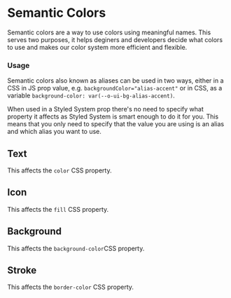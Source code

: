 
<Meta
    title="Materials/Semantic Colors"
    id="semantic-colors"
/>

# Semantic Colors

<Tagline>Semantic colors are a way to use colors using meaningful names. This serves two purposes, it helps deginers and developers decide what colors to use and makes our color system more efficient and flexible.</Tagline>

### Usage

Semantic colors also known as aliases can be used in two ways, either in a CSS in JS prop value, e.g. `backgroundColor="alias-accent"` or in CSS, as a variable `background-color: var(--o-ui-bg-alias-accent)`.

When used in a Styled System prop there's no need to specify what property it affects as Styled System is smart enough to do it for you. This means that you only need to specify that the value you are using is an alias and which alias you want to use.

## Text

This affects the `color` CSS property.

<ThemeProvider theme={ShareGateTheme} colorScheme="light">
    <SemanticColorTable
        colors={[
            { shade: "Primary", value: "alias-primary", variable: "--o-ui-text-alias-primary", usage: "Headings", itemRenderer: textRenderer },
            { shade: "Secondary", value: "alias-secondary", variable: "--o-ui-text-alias-secondary", usage: "Body", itemRenderer: textRenderer },
            { shade: "Tertiary", value: "alias-tertiary", variable: "--o-ui-text-alias-tertiary", usage: "Short texts, labels", itemRenderer: textRenderer },
            { shade: "Faint", value: "alias-faint", variable: "--o-ui-text-alias-faint", usage: "Placeholder, Table headers", itemRenderer: textRenderer },
            { shade: "Accent", value: "alias-accent", variable: "--o-ui-text-alias-accent", usage: "", itemRenderer: textRenderer },
            { shade: "Alert", value: "alias-alert", variable: "--o-ui-text-alias-alert", usage: "Alert the user of a problem.", itemRenderer: textRenderer },
            { shade: "Warning", value: "alias-warning", variable: "--o-ui-text-alias-warning", usage: "Warn the user about a possible problem.", itemRenderer: textRenderer },
            { shade: "Success", value: "alias-success", variable: "--o-ui-text-alias-success", usage: "Notify the user about a positive outcome.", itemRenderer: textRenderer },
            { shade: "Static White", value: "alias-static-white", variable: "--o-ui-text-alias-static-white", usage: "Texts that do not change colors depending on theming", itemRenderer: textRenderer }
        ]}
    />
</ThemeProvider>

## Icon

This affects the `fill` CSS property.

<ThemeProvider theme={ShareGateTheme} colorScheme="light">
    <SemanticColorTable
        colors={[
            { shade: "Primary", value: "alias-primary", variable: "--o-ui-text-alias-primary", usage: "Headings", itemRenderer: iconRenderer },
            { shade: "Secondary", value: "alias-secondary", variable: "--o-ui-text-alias-secondary", usage: "Body", itemRenderer: iconRenderer },
            { shade: "Tertiary", value: "alias-tertiary", variable: "--o-ui-text-alias-tertiary", usage: "Short texts, labels", itemRenderer: iconRenderer },
            { shade: "Faint", value: "alias-faint", variable: "--o-ui-icon-alias-faint", usage: "Placeholder, Table headers", itemRenderer: iconRenderer },
            { shade: "Accent", value: "alias-accent", variable: "--o-ui-text-alias-accent", usage: "", itemRenderer: iconRenderer },
            { shade: "Alert", value: "alias-alert", variable: "--o-ui-text-alias-alert", usage: "Alert the user of a problem.", itemRenderer: iconRenderer },
            { shade: "Warning", value: "alias-warning", variable: "--o-ui-text-alias-warning", usage: "Warn the user about a possible problem.", itemRenderer: iconRenderer },
            { shade: "Success", value: "alias-success", variable: "--o-ui-text-alias-success", usage: "Notify the user about a positive outcome.", itemRenderer: iconRenderer },
            { shade: "Static White", value: "alias-static-white", variable: "--o-ui-text-alias-static-white", usage: "Icons that do not change colors depending on theming", itemRenderer: iconRenderer }
        ]}
    />
</ThemeProvider>

## Background

This affects the `background-color`CSS property.

<ThemeProvider theme={ShareGateTheme} colorScheme="light">
    <SemanticColorTable
        colors={[
            { shade: "Default", value: "alias-default", variable: "--o-ui-bg-alias-default", usage: "Default Background", itemRenderer: backgroundRenderer },
            { shade: "Soft Break", value: "alias-soft-break", variable: "--o-ui-bg-soft-break", usage: "Side nav", itemRenderer: backgroundRenderer},
            { shade: "Mid Break", value: "alias-mid-break", variable: "--o-ui-bg-mid-break", usage: "Selected Tiles, Zebra tables, Neutral banners, app background ", itemRenderer: backgroundRenderer },
            { shade: "Hard Break", value: "alias-hard-break", variable: "--o-ui-bg-hard-break", usage: "Toggle (Off)", itemRenderer: backgroundRenderer },
            { shade: "Basic", value: "alias-basic", variable: "--o-ui-bg-alias-basic", usage: "Basic button", itemRenderer: backgroundRenderer },
            { shade: "Basic Transparent Hover", value: "alias-basic-transparent-hover", variable: "--o-ui-bg-alias-basic-transparent-hover", usage: "Basic button hover state", itemRenderer: backgroundRenderer },
            { shade: "Basic Transparent Active", value: "alias-basic-transparent-active", variable: "--o-ui-bg-alias-basic-transparent-active", usage: "Basic button active state", itemRenderer: backgroundRenderer },
            { shade: "Static White", value: "alias-static-white", variable: "--o-ui-bg-alias-static-white", usage: "Toggle", itemRenderer: backgroundRenderer },
            { shade: "Accent", value: "alias-accent", variable: "--o-ui-bg-alias-accent", usage: "Accent button/Tabs/Listbox highlight", itemRenderer: backgroundRenderer },
            { shade: "Accent Faint", value: "alias-accent-faint", variable: "--o-ui-bg-alias-accent-faint", usage: "Banner background", itemRenderer: backgroundRenderer },
            { shade: "Accent Light", value: "alias-accent-light", variable: "--o-ui-bg-alias-accent-light", usage: "Info message background", itemRenderer: backgroundRenderer },
            { shade: "Accent Transparent Hover", value: "alias-accent-transparent-hover", variable: "--o-ui-bg-alias-accent-transparent-hover", usage: "", itemRenderer: backgroundRenderer },
            { shade: "Accent Transparent Active", value: "alias-accent-transparent-active", variable: "--o-ui-bg-alias-accent-transparent-active", usage: "", itemRenderer: backgroundRenderer },
            { shade: "Alert", value: "alias-alert", variable: "--o-ui-bg-alias-alert", usage: "Alert the user of a problem.", itemRenderer: backgroundRenderer },
            { shade: "Alert Faint", value: "alias-alert-faint", variable: "--o-ui-bg-alias-alert-faint", usage: "Banner background", itemRenderer: backgroundRenderer },
            { shade: "Alert Light", value: "alias-alert-light", variable: "--o-ui-bg-alias-alert-light", usage: "Critical message background", itemRenderer: backgroundRenderer },
            { shade: "Alert Transparent Hover", value: "alias-alert-transparent-hover", variable: "--o-ui-bg-alias-alert-transparent-hover", usage: "", itemRenderer: backgroundRenderer },
            { shade: "Alert Transparent Active", value: "alias-alert-transparent-active", variable: "--o-ui-bg-alias-alert-transparent-active", usage: "", itemRenderer: backgroundRenderer },
            { shade: "Warning", value: "alias-warning", variable: "--o-ui-bg-alias-warning", usage: "Warn the user about a possible problem.", itemRenderer: backgroundRenderer },
            { shade: "Warning Faint", value: "alias-warning-faint", variable: "--o-ui-bg-alias-warning-faint", usage: "Banner background", itemRenderer: backgroundRenderer },
            { shade: "Warning Light", value: "alias-warning-light", variable: "--o-ui-bg-alias-warning-light", usage: "Warning message background", itemRenderer: backgroundRenderer },
            { shade: "Success", value: "alias-success", variable: "--o-ui-bg-alias-success", usage: "Notify the user about a positive outcome.", itemRenderer: backgroundRenderer },
            { shade: "Success Faint", value: "alias-success-faint", variable: "--o-ui-bg-alias-success-faint", usage: "Notify the user about a positive outcome.", itemRenderer: backgroundRenderer },
            { shade: "Success Light", value: "alias-success-light", variable: "--o-ui-bg-alias-success-light", usage: "Notify the user about a positive outcome.", itemRenderer: backgroundRenderer },
            { shade: "Transparent", value: "alias-transparent", variable: "--o-ui-bg-alias-transparent", usage: "Ghost/Cross button", itemRenderer: backgroundRenderer }
        ]}
    />
</ThemeProvider>

## Stroke

This affects the `border-color` CSS property.

<ThemeProvider theme={ShareGateTheme} colorScheme="light">
    <SemanticColorTable
        colors={[
            { shade: "Low Contrast", value: "alias-low-contrast", variable: "--o-ui-b-alias-low-contrast" , usage: "Dividers/Separating lines, Card/Tile/Tooltip/Popover outlines", itemRenderer: borderRenderer},
            { shade: "Mid Contrast", value: "alias-mid-contrast", variable: "--o-ui-b-alias-mid-contrast" , usage: "Input/Select/Radio/Checkbox default outlines", itemRenderer: borderRenderer},
            { shade: "High Contrast", value: "alias-high-contrast", variable: "--o-ui-b-alias-high-contrast" , usage: "Input/Select/Tile outline when in active state, Button Outline (Outlined)", itemRenderer: borderRenderer},
            { shade: "Accent", value: "alias-accent", variable: "--o-ui-b-alias-accent" , usage: "Button Outline (Outlined)", itemRenderer: borderRenderer},
            { shade: "Accent Hover", value: "alias-accent-hover", variable: "--o-ui-b-alias-accent-hover" , usage: "Button hover state", itemRenderer: borderRenderer},
            { shade: "Accent Active", value: "alias-accent-active", variable: "--o-ui-b-alias-accent-active" , usage: "Button active state", itemRenderer: borderRenderer},
            { shade: "Alert", value: "alias-alert", variable: "--o-ui-b-alias-alert" , usage: "Button Outline (Outlined)", itemRenderer: borderRenderer},
            { shade: "Alert Hover", value: "alias-alert-hover", variable: "--o-ui-b-alias-alert-hover" , usage: "Button hover state", itemRenderer: borderRenderer},
            { shade: "Alert Active", value: "alias-alert-active", variable: "--o-ui-b-alias-alert-active" , usage: "Button active state", itemRenderer: borderRenderer},
            { shade: "Warning", value: "alias-warning", variable: "--o-ui-b-alias-warning" , usage: "Button active state", itemRenderer: borderRenderer},
            { shade: "Warning Hover", value: "alias-warning-hover", variable: "--o-ui-b-alias-warning-hover" , usage: "Button hover state", itemRenderer: borderRenderer},
            { shade: "Warning Active", value: "alias-warning-active", variable: "--o-ui-b-alias-warning-active" , usage: "Button active state", itemRenderer: borderRenderer},
            { shade: "Success", value: "alias-success", variable: "--o-ui-b-alias-success" , usage: "Button Outline (Outlined)", itemRenderer: borderRenderer},
            { shade: "Success Hover", value: "alias-success-hover", variable: "--o-ui-b-alias-success-hover" , usage: "Button hover state", itemRenderer: borderRenderer},
            { shade: "Success Active", value: "alias-success-active", variable: "--o-ui-b-alias-success-active", usage: "Button active state", itemRenderer: borderRenderer }
        ]}
    />
</ThemeProvider>
